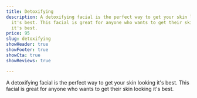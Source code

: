 ```yaml
---
title: Detoxifying
description: A detoxifying facial is the perfect way to get your skin looking
  it's best. This facial is great for anyone who wants to get their skin looking
  it's best.
price: 95
slug: detoxifying
showHeader: true
showFooter: true
showCta: true
showReviews: true

---
```


A detoxifying facial is the perfect way to get your skin looking it's best. This facial is great for anyone who wants to get their skin looking it's best.
